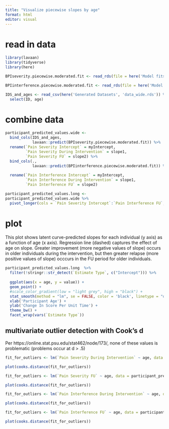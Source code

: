 ```yaml
---
title: "Visualize piecewise slopes by age"
format: html
editor: visual
---
```


# read in data

```r
library(lavaan)
library(tidyverse)
library(here)

BPIseverity.piecewise.moderated.fit <- read_rds(file = here('Model fits', 'BPIseverity.piecewise.moderated.fit'))

BPIinterference.piecewise.moderated.fit <- read_rds(file = here('Model fits', 'BPIinterference.piecewise.moderated.fit'))

IDS_and_ages <- read_csv(here('Generated Datasets', 'data_wide.rds')) %>%
  select(ID, age)
```

# combine data

```r

participant_predicted_values.wide <- 
  bind_cols(IDS_and_ages, 
            lavaan::predict(BPIseverity.piecewise.moderated.fit)) %>%
  rename(`Pain Severity Intercept` = myIntercept,
         `Pain Severity During Intervention` = slope1,
         `Pain Severity FU` = slope2) %>%
  bind_cols(., 
            lavaan::predict(BPIinterference.piecewise.moderated.fit)) %>%
  
  rename(`Pain Interference Intercept` = myIntercept,
         `Pain Interference During Intervention` = slope1,
         `Pain Interference FU` = slope2)

participant_predicted_values.long <-
participant_predicted_values.wide %>%
  pivot_longer(cols = `Pain Severity Intercept`:`Pain Interference FU`, names_to = "Estimate Type")


```

# plot 

This plot shows latent curve-predicted slopes for each individual (y axis) as a function of age (x axis). Regression line (dashed) captures the effect of age on slope. Greater improvement (more negative values of slope) occurs in older individuals during the intervention, but then greater relapse (more positive values of slope) occcurs in the FU period for older individuals.

```r

participant_predicted_values.long  %>%
  filter(!stringr::str_detect(`Estimate Type`, c("Intercept"))) %>%
  
  ggplot(aes(x = age, y = value)) +
  geom_point() +
  #scale_color_gradient(low = "light grey", high = "black") +
  stat_smooth(method = "lm", se = FALSE, color = 'black', linetype = "dashed") +
  xlab('Participant Age') +
  ylab('Change In Score Per Unit Time') +
  theme_bw() +
  facet_wrap(vars(`Estimate Type`))

```


## multivariate outlier detection with Cook's d

Per https://online.stat.psu.edu/stat462/node/173/, none of these values is problematic (problems occur at d > .5)

```r

fit_for_outliers <- lm(`Pain Severity During Intervention` ~ age, data = participant_predicted_values.wide)

plot(cooks.distance(fit_for_outliers))

```


```r

fit_for_outliers <- lm(`Pain Severity FU` ~ age, data = participant_predicted_values.wide)

plot(cooks.distance(fit_for_outliers))

```

```r

fit_for_outliers <- lm(`Pain Interference During Intervention` ~ age, data = participant_predicted_values.wide)

plot(cooks.distance(fit_for_outliers))

```


```r

fit_for_outliers <- lm(`Pain Interference FU` ~ age, data = participant_predicted_values.wide)

plot(cooks.distance(fit_for_outliers))

```